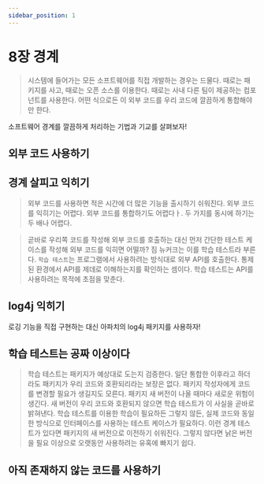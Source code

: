 ```yaml
---
sidebar_position: 1
---
```


# 8장 경계

> 시스템에 들어가는 모든 소프트웨어를 직접 개발하는 경우는 드물다. 때로는 패키지를 사고, 때로는 오픈 소스를 이용한다. 때로는 사내 다른 팀이 제공하는 컴포넌트를 사용한다.
> 어떤 식으로든 이 외부 코드를 우리 코드에 깔끔하게 통합해야만 한다.

소프트웨어 경계를 깔끔하게 처리하는 기법과 기교를 살펴보자!

## 외부 코드 사용하기

## 경계 살피고 익히기

> 외부 코드를 사용하면 적은 시간에 더 많은 기능을 출시하기 쉬워진다.
> 외부 코드를 익히기는 어렵다. 외부 코드를 통합하기도 어렵다ㅏ. 두 가지를 동시에 하기는 두 배나 어렵다.

> 곧바로 우리쪽 코드를 작성해 외부 코드를 호출하는 대신 먼저 간단한 테스트 케이스를 작성해 외부 코드를 익히면 어떨까? 짐 뉴커크는 이를 학습 테스트라 부른다.
> `학습 테스트`는 프로그램에서 사용하려는 방식대로 외부 API를 호출한다. 통제된 환경에서 API를 제데로 이해하는지를 확인하는 셈이다.
> 학습 테스트는 API를 사용하려는 목적에 초점을 맞춘다.

## log4j 익히기

로깅 기능을 직접 구현하는 대신 아파치의 log4j 패키지를 사용하자!

## 학습 테스트는 공짜 이상이다

> 학습 테스트는 패키지가 예상대로 도는지 검증한다. 일단 통합한 이후라고 하더라도 패키지가 우리 코드와 호환되리라는 보장은 없다.
> 패키지 작성자에게 코드를 변경할 필요가 생길지도 모른다. 패키지 새 버전이 나올 때마다 새로운 위험이 생긴다.
> 새 버전이 우리 코드와 호환되지 않으면 학습 테스트가 이 사실을 곧바로 밝혀낸다.
> 학습 테스트를 이용한 학습이 필요하든 그렇지 않든, 실제 코드와 동일한 방식으로 인터페이스를 사용하는 테스트 케이스가 필요하다.
> 이런 경계 테스트가 있다면 패키지의 새 버전으로 이전하기 쉬워진다.
> 그렇지 않다면 낡은 버전을 필요 이상으로 오랫동안 사용하려는 유혹에 빠지기 쉽다.

## 아직 존재하지 않는 코드를 사용하기

